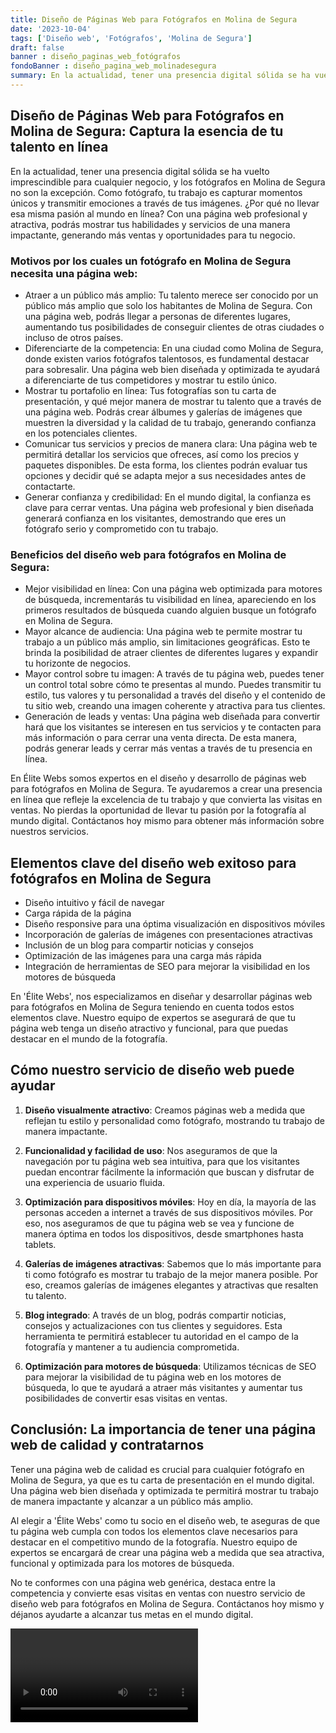 ```yaml
---
title: Diseño de Páginas Web para Fotógrafos en Molina de Segura
date: '2023-10-04'
tags: ['Diseño web', 'Fotógrafos', 'Molina de Segura']
draft: false
banner : diseño_paginas_web_fotógrafos
fondoBanner : diseño_pagina_web_molinadesegura
summary: En la actualidad, tener una presencia digital sólida se ha vuelto imprescindible para cualquier negocio, y los fotógrafos en Molina de Segura no son la excepción. Como fotógrafo, tu trabajo es capturar momentos únicos y transmitir emociones a través de tus imágenes. ¿Por qué no llevar esa misma pasión al mundo en línea? Con una página web profesional y atractiva, podrás mostrar tus habilidades y servicios de una manera impactante, generando más ventas y oportunidades para tu negocio.
---
```


## Diseño de Páginas Web para Fotógrafos en Molina de Segura: Captura la esencia de tu talento en línea

En la actualidad, tener una presencia digital sólida se ha vuelto imprescindible para cualquier negocio, y los fotógrafos en Molina de Segura no son la excepción. Como fotógrafo, tu trabajo es capturar momentos únicos y transmitir emociones a través de tus imágenes. ¿Por qué no llevar esa misma pasión al mundo en línea? Con una página web profesional y atractiva, podrás mostrar tus habilidades y servicios de una manera impactante, generando más ventas y oportunidades para tu negocio.

### Motivos por los cuales un fotógrafo en Molina de Segura necesita una página web:

- Atraer a un público más amplio: Tu talento merece ser conocido por un público más amplio que solo los habitantes de Molina de Segura. Con una página web, podrás llegar a personas de diferentes lugares, aumentando tus posibilidades de conseguir clientes de otras ciudades o incluso de otros países.
- Diferenciarte de la competencia: En una ciudad como Molina de Segura, donde existen varios fotógrafos talentosos, es fundamental destacar para sobresalir. Una página web bien diseñada y optimizada te ayudará a diferenciarte de tus competidores y mostrar tu estilo único.
- Mostrar tu portafolio en línea: Tus fotografías son tu carta de presentación, y qué mejor manera de mostrar tu talento que a través de una página web. Podrás crear álbumes y galerías de imágenes que muestren la diversidad y la calidad de tu trabajo, generando confianza en los potenciales clientes.
- Comunicar tus servicios y precios de manera clara: Una página web te permitirá detallar los servicios que ofreces, así como los precios y paquetes disponibles. De esta forma, los clientes podrán evaluar tus opciones y decidir qué se adapta mejor a sus necesidades antes de contactarte.
- Generar confianza y credibilidad: En el mundo digital, la confianza es clave para cerrar ventas. Una página web profesional y bien diseñada generará confianza en los visitantes, demostrando que eres un fotógrafo serio y comprometido con tu trabajo.

### Beneficios del diseño web para fotógrafos en Molina de Segura:

- Mejor visibilidad en línea: Con una página web optimizada para motores de búsqueda, incrementarás tu visibilidad en línea, apareciendo en los primeros resultados de búsqueda cuando alguien busque un fotógrafo en Molina de Segura.
- Mayor alcance de audiencia: Una página web te permite mostrar tu trabajo a un público más amplio, sin limitaciones geográficas. Esto te brinda la posibilidad de atraer clientes de diferentes lugares y expandir tu horizonte de negocios.
- Mayor control sobre tu imagen: A través de tu página web, puedes tener un control total sobre cómo te presentas al mundo. Puedes transmitir tu estilo, tus valores y tu personalidad a través del diseño y el contenido de tu sitio web, creando una imagen coherente y atractiva para tus clientes.
- Generación de leads y ventas: Una página web diseñada para convertir hará que los visitantes se interesen en tus servicios y te contacten para más información o para cerrar una venta directa. De esta manera, podrás generar leads y cerrar más ventas a través de tu presencia en línea.

En Élite Webs somos expertos en el diseño y desarrollo de páginas web para fotógrafos en Molina de Segura. Te ayudaremos a crear una presencia en línea que refleje la excelencia de tu trabajo y que convierta las visitas en ventas. No pierdas la oportunidad de llevar tu pasión por la fotografía al mundo digital. Contáctanos hoy mismo para obtener más información sobre nuestros servicios.

<GifSeo />

<Cta />

## Elementos clave del diseño web exitoso para fotógrafos en Molina de Segura

- Diseño intuitivo y fácil de navegar
- Carga rápida de la página
- Diseño responsive para una óptima visualización en dispositivos móviles
- Incorporación de galerías de imágenes con presentaciones atractivas
- Inclusión de un blog para compartir noticias y consejos
- Optimización de las imágenes para una carga más rápida
- Integración de herramientas de SEO para mejorar la visibilidad en los motores de búsqueda

En 'Élite Webs', nos especializamos en diseñar y desarrollar páginas web para fotógrafos en Molina de Segura teniendo en cuenta todos estos elementos clave. Nuestro equipo de expertos se asegurará de que tu página web tenga un diseño atractivo y funcional, para que puedas destacar en el mundo de la fotografía.

## Cómo nuestro servicio de diseño web puede ayudar

1. **Diseño visualmente atractivo**: Creamos páginas web a medida que reflejan tu estilo y personalidad como fotógrafo, mostrando tu trabajo de manera impactante.

2. **Funcionalidad y facilidad de uso**: Nos aseguramos de que la navegación por tu página web sea intuitiva, para que los visitantes puedan encontrar fácilmente la información que buscan y disfrutar de una experiencia de usuario fluida.

3. **Optimización para dispositivos móviles**: Hoy en día, la mayoría de las personas acceden a internet a través de sus dispositivos móviles. Por eso, nos aseguramos de que tu página web se vea y funcione de manera óptima en todos los dispositivos, desde smartphones hasta tablets.

4. **Galerías de imágenes atractivas**: Sabemos que lo más importante para ti como fotógrafo es mostrar tu trabajo de la mejor manera posible. Por eso, creamos galerías de imágenes elegantes y atractivas que resalten tu talento.

5. **Blog integrado**: A través de un blog, podrás compartir noticias, consejos y actualizaciones con tus clientes y seguidores. Esta herramienta te permitirá establecer tu autoridad en el campo de la fotografía y mantener a tu audiencia comprometida.

6. **Optimización para motores de búsqueda**: Utilizamos técnicas de SEO para mejorar la visibilidad de tu página web en los motores de búsqueda, lo que te ayudará a atraer más visitantes y aumentar tus posibilidades de convertir esas visitas en ventas.

## Conclusión: La importancia de tener una página web de calidad y contratarnos

Tener una página web de calidad es crucial para cualquier fotógrafo en Molina de Segura, ya que es tu carta de presentación en el mundo digital. Una página web bien diseñada y optimizada te permitirá mostrar tu trabajo de manera impactante y alcanzar a un público más amplio.

Al elegir a 'Élite Webs' como tu socio en el diseño web, te aseguras de que tu página web cumpla con todos los elementos clave necesarios para destacar en el competitivo mundo de la fotografía. Nuestro equipo de expertos se encargará de crear una página web a medida que sea atractiva, funcional y optimizada para los motores de búsqueda.

No te conformes con una página web genérica, destaca entre la competencia y convierte esas visitas en ventas con nuestro servicio de diseño web para fotógrafos en Molina de Segura. Contáctanos hoy mismo y déjanos ayudarte a alcanzar tus metas en el mundo digital.

<Video />

<CtaBot job='Fotógrafos' city='Molina de Segura'/>

<Gmaps query='Molina de Segura+españa+maps' />